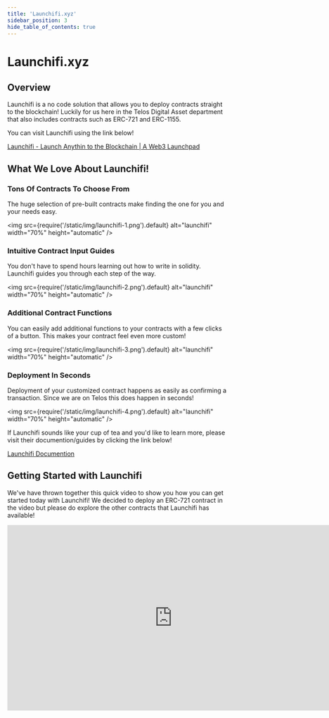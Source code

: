 ---
title: 'Launchifi.xyz'
sidebar_position: 3
hide_table_of_contents: true
---

# Launchifi.xyz

## Overview
Launchifi is a no code solution that allows you to deploy contracts straight to the blockchain! Luckily for us here in the Telos Digital Asset department that also includes contracts such as ERC-721 and ERC-1155.

You can visit Launchifi using the link below!

[Launchifi - Launch Anythin to the Blockchain | A Web3 Launchpad](https://launchifi.xyz/)

## What We Love About Launchifi!

### Tons Of Contracts To Choose From

The huge selection of pre-built contracts make finding the one for you and your needs easy.

<img
  src={require('/static/img/launchifi-1.png').default}
  alt="launchifi"
  width="70%"
  height="automatic"
/>

### Intuitive Contract Input Guides

You don't have to spend hours learning out how to write in solidity. Launchifi guides you through each step of the way.

<img
  src={require('/static/img/launchifi-2.png').default}
  alt="launchifi"
  width="70%"
  height="automatic"
/>

### Additional Contract Functions

You can easily add additional functions to your contracts with a few clicks of a button. This makes your contract feel even more custom!

<img
  src={require('/static/img/launchifi-3.png').default}
  alt="launchifi"
  width="70%"
  height="automatic"
/>

### Deployment In Seconds

Deployment of your customized contract happens as easily as confirming a transaction. Since we are on Telos this does happen in seconds! 

<img
  src={require('/static/img/launchifi-4.png').default}
  alt="launchifi"
  width="70%"
  height="automatic"
/>

If Launchifi sounds like your cup of tea and you'd like to learn more, please visit their documention/guides by clicking the link below!

[Launchifi Documention](https://docs.launchifi.xyz/)

## Getting Started with Launchifi

We've have thrown together this quick video to show you how you can get started today with Launchifi! We decided to deploy an ERC-721 contract in the video but please do explore the other contracts that Launchifi has available!

<iframe width="750" height="422" src="https://www.youtube.com/embed/DcUKxrdzBRA" title="How To: Deploy an ERC-721 smart contract &amp; set up a minting page with Launchifi" frameborder="0" allow="accelerometer; autoplay; clipboard-write; encrypted-media; gyroscope; picture-in-picture; web-share" allowfullscreen></iframe>
